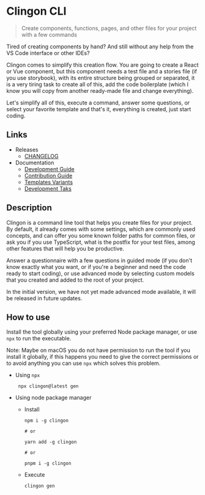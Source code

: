 # Clingon CLI

> Create components, functions, pages, and other files for your project with a few commands

Tired of creating components by hand? And still without any help from the VS Code interface or other IDEs?

Clingon comes to simplify this creation flow.
You are going to create a React or Vue component, but this component needs a test file and a stories file (if you use storybook), with its entire structure being grouped or separated, it is a very tiring task to create all of this, add the code boilerplate (which I know you will copy from another ready-made file and change everything).

Let's simplify all of this, execute a command, answer some questions, or select your favorite template and that's it, everything is created, just start coding.

## Links

- Releases
  - [CHANGELOG](https://github.com/ipetinate/clingon/blob/main/CHANGELOG.md)
- Documentation
  - [Development Guide](https://github.com/ipetinate/clingon/blob/main/doc/DEVELOPMENT_README.md)
  - [Contribution Guide](https://github.com/ipetinate/clingon/blob/main/doc/CONTRIBUTION_GUIDE.md)
  - [Templates Variants](https://github.com/ipetinate/clingon/blob/main/doc/TEMPLATES.md)
  - [Development Taks](https://github.com/ipetinate/clingon/blob/main/doc/TASKS.md)

## Description

Clingon is a command line tool that helps you create files for your project.
By default, it already comes with some settings, which are commonly used concepts, and can offer you some known folder paths for common files, or ask you if you use TypeScript, what is the postfix for your test files, among other features that will help you be productive.

Answer a questionnaire with a few questions in guided mode (if you don't know exactly what you want, or if you're a beginner and need the code ready to start coding), or use advanced mode by selecting custom models that you created and added to the root of your project.

In the initial version, we have not yet made advanced mode available, it will be released in future updates.

## How to use

Install the tool globally using your preferred Node package manager, or use `npx` to run the executable.

Note: Maybe on macOS you do not have permission to run the tool if you install it globally, if this happens you need to give the correct permissions or to avoid anything you can use `npx` which solves this problem.

- Using `npx`

  ```shell
   npx clingon@latest gen
  ```

- Using node package manager

  - Install

    ```shell
    npm i -g clingon

    # or

    yarn add -g clingon

    # or

    pnpm i -g clingon

    ```

  - Execute

    ```shell
    clingon gen
    ```
